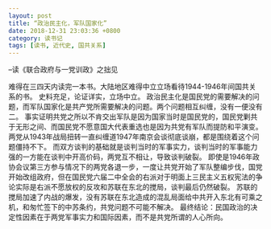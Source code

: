 ```yaml
---
layout: post
title: “政治民主化，军队国家化”
date: 2018-12-31 23:03:36 +0800
category: 读书记
tags: [读书, 近代史, 国共关系]
---
```

–读《联合政府与一党训政》之拙见

难得在三四天内读完一本书。大陆地区难得中立立场看待1944-1946年间国共关系的书。
史料充足，论证详实，立场中立。
政治民主化是国民党的需要解决的问题，而军队国家化是共产党所需要解决的问题。两个问题相互纠缠，没有一便没有二。
事实证明共党之所以不肯交出军队是因为国家当时是国民党的，国民党剿共于无形之间、而国民党不愿意国大代表重选也是因为共党有军队而提防和平演变。
两党从1943年战局扭转一直纠缠道1947年南京会谈彻底谈崩，都是围绕着这个问题僵持不下。
而双方谈判的基础就是谈判当时的军事实力，谈判当时的军事能力强的一方能在谈判中开高价码，两党互不相让，导致谈判破裂。
即使是1946年政协会议第三方参与情况下的两党各退一步，一度让共党开始了军队整编步伐，国党开始改组政府，但在国民党六届二中全会的右派对于明面上三民主义五权宪法的争论实际是右派不愿放权的反攻和苏联在东北的搅局，谈判最后仍然破裂。
苏联的搅局加速了内战的爆发，没有苏联在东北造成的混乱局面给中共开入东北有可乘之机，和匆忙签下的中苏条约，共党问题不可能不解决。
最终结论：民国政治的决定性因素在于两党军事实力和国际因素，而不是共党所谓的人心所向。
